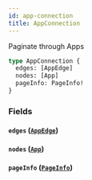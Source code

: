 ```yaml
---
id: app-connection
title: AppConnection
---
```



Paginate through Apps


```graphql
type AppConnection {
  edges: [AppEdge]
  nodes: [App]
  pageInfo: PageInfo!
}
```


### Fields

#### `edges` ([`AppEdge`](/developers/shared-apis/adminidentity-api/graphql/reference/objects/app-edge))




#### `nodes` ([`App`](/developers/shared-apis/adminidentity-api/graphql/reference/objects/app))




#### `pageInfo` ([`PageInfo`](/developers/shared-apis/adminidentity-api/graphql/reference/objects/page-info))






